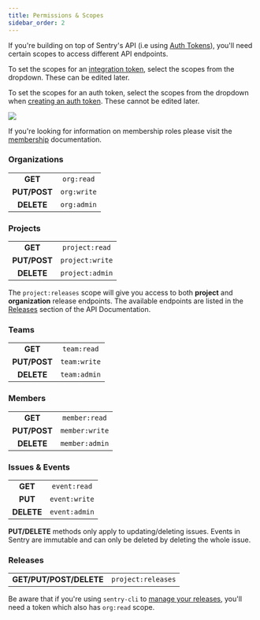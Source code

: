 ```yaml
---
title: Permissions & Scopes
sidebar_order: 2
---
```


If you're building on top of Sentry's API (i.e using [Auth Tokens](/api/auth/)), you'll need certain scopes to access
different API endpoints.

To set the scopes for an [integration token](/product/integrations/integration-platform/#permissions), select the scopes from the dropdown. These can be edited later.

To set the scopes for an auth token, select the scopes from the dropdown when [creating an auth token](https://sentry.io/api/). These cannot be edited later.

![](../docs/product/accounts/auth-tokens/user-auth-token-create.png)

If you're looking for information on membership roles please visit the
[membership](/product/accounts/membership/) documentation.

### Organizations

|              |             |
| :----------: | :---------: |
|   **GET**    | `org:read`  |
| **PUT/POST** | `org:write` |
|  **DELETE**  | `org:admin` |

### Projects

|              |                 |
| :----------: | :-------------: |
|   **GET**    | `project:read`  |
| **PUT/POST** | `project:write` |
|  **DELETE**  | `project:admin` |

<Alert level="warning" title="Note">

The `project:releases` scope will give you access to both **project**
and **organization** release endpoints. The available endpoints are listed in the
[Releases](/api/releases/) section of the API Documentation.

</Alert>

### Teams

|              |              |
| :----------: | :----------: |
|   **GET**    | `team:read`  |
| **PUT/POST** | `team:write` |
|  **DELETE**  | `team:admin` |

### Members

|              |                |
| :----------: | :------------: |
|   **GET**    | `member:read`  |
| **PUT/POST** | `member:write` |
|  **DELETE**  | `member:admin` |

### Issues & Events

|            |               |
| :--------: | :-----------: |
|  **GET**   | `event:read`  |
|  **PUT**   | `event:write` |
| **DELETE** | `event:admin` |

<Alert level="warning" title="Note">

**PUT/DELETE** methods only apply to updating/deleting issues.
Events in Sentry are immutable and can only be deleted by deleting the whole issue.

</Alert>

### Releases

|                         |                    |
| :---------------------: | :----------------: |
| **GET/PUT/POST/DELETE** | `project:releases` |

<Alert level="warning" title="Note">

Be aware that if you're using `sentry-cli` to [manage your releases](/product/cli/releases/), you'll need a token which also has `org:read` scope.

</Alert>
